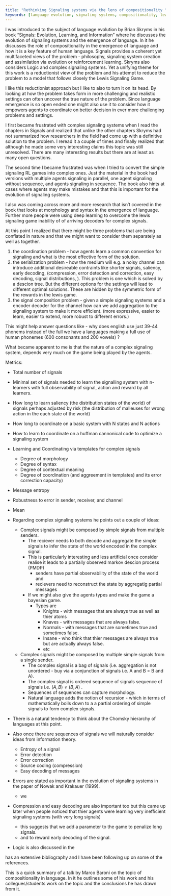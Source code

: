 ```yaml
---
title: "Rethinking Signaling systems via the lens of compositionality "
keywords: [language evolution, signaling systems, compositionality, lewis signaling game, partial pooling equilibria, categories of signals, morphology, bayesian game, types, knights and knaves, partial observed markov decision process, PMDP, error detection, error correction, source coding, compression, easy decoding, logic, information theory, entropy, marco baroni, deep networks, neural networks, generalization, reinforcement learning, transfer learning, capsules, entanglement]
---
```


I was introduced to the subject of language evolution by Brian Skryms in his book "Signals: Evolution, Learning, and Information" where he discusses the evolution of signaling systems and the emergence of language. In it he discusses the role of compositionality in the emergence of language and how it is a key feature of human language. Signals provides a coherent yet multifaceted views of the problem - philosophy, signaling system creation and assimilation via evolution or reinforcement learning. Skryms also considers Logic and complex signaling systems. Yet a unifying theme for this work is a reductionist view of the problem and his attempt to reduce the problem to a model that follows closely the Lewis Signaling Game.

I like this reductionist approach but I like to also to turn it on its head. By looking at how the problem takes form in more challenging and realistic settings can often uncover the true nature of the problem. Since language emergence is so open ended one might also use it to consider how it empowers agents to coordinate on better decision in ever more challenging problems and settings.

I first became frustrated with complex signaling systems when I read the chapters in Signals and realized that unlike the other chapters Skryms had not summarized how researchers in the field had come up with a definitive solution to the problem. I reread it a couple of times and finally realized that although he made some very interesting claims this topic was still unresolved. There are many interesting results but there are at least as many open questions.

The second time I became frustrated was when I tried to convert the simple signaling RL games into complex ones. Just the material in the book had versions with multiple agents signaling in parallel, one agent signaling without sequence, and agents signaling in sequence. The book also hints at cases where agents may make mistakes and that this is important for the evolution of signaling systems.

I also was coming across more and more research that isn't covered in the book that looks at morphology and syntax in the emergence of language. Further more people were using deep learning to overcome the lewis signaling game inability of of arriving decoders for complex signals. 

At this point I realized that there might be three problems that are being conflated in nature and that we might want to consider them separately as well as together.

1. the coordination problem - how agents learn a common convention for signaling and what is the most effective form of the solution.
2. the serialization problem - how the medium will e.g. a noisy channel can introduce additional desireable contraints like shorter signals, saliency, early decoding, (compression, error detection and correction, easy decoding, signal distributions, ). This problem is one which is solved by a descion tree. But the different options for the settings will lead to different optimal solutions. These are hidden by the symmetric form of the rewards in the lewis game.
3. the signal composition problem - given a simple signaling systems and a encoder decoder for the channel how can we add aggregation to the signaling system to make it more efficient. (more expressive, easier to learn, easier to extend, more robust to different errors.)

This might help answer questions like - why does english use just 39-44 phonems instead of the full we have a languages making a full use of human phonemes (600 consonants and 200 vowels) ? 


What became apparent to me is that the nature of a complex signaling system, depends very much on the game being played by the agents. 


Metrics:

- Total number of signals
- Minimal set of signals needed to learn the signalling system with n-learners with full observability of signal, action and reward by all learners.
- How long to learn saliency (the distribution states of the world) of signals perhaps adjusted by risk (the distribution of malleuses for wrong action in the each state of the world)
- How long to coordinate on a basic system with N states and N actions
- How to learn to coordinate on a huffman  cannonical code to optimize a signaling system
- Learning and Coordinating via templates for complex signals
  - Degree of morphology 
  - Degree of syntax
  - Degree of contextual meaning
  - Degree of coordination (and aggreement in templates) and its error correction capacity)
- Message entropy
- Robustness to error in sender, receiver, and channel
- Mean




- Regarding complex signaling systems he points out a couple of ideas:
    - Complex signals might be composed by simple signals from multiple senders. 
        - The reciever needs to both decode and aggregate the simple signals to infer the state of the world encoded in the complex signal.
        - This is particularly interesting and less artificial once consider realise it leads to a  partially observed markov descion process (PMDP) 
            - senders have partial observability of the state of the world and
            - recievers need to reconstruct the state by aggregatig partial messages
        - If we might also give the agents types and make the game a bayesian game.
            - Types are 
                - Knights - with messages that are always true as well as thier atoms
                - Knaves - with messages that are always false.
                - Normals - with messages that are sometimes true and sometimes false.
                - Insane - who think that thier messages are always true but are actually always false.
                - etc


    - Complex signals might be composed by  multiple simple signals from a single sender. 
      - The complex signal is a bag of signals (i.e. aggregation is not unordered - buy via a conjunction of signals i.e.  A and B = B and A).
      - The complex signal is ordered sequence of signals sequence of signals i.e. $(A,B) \neq (B,A)$ .
      - Sequences of sequences can capture morphology. 
      - Natural language adds the notion of recursion - which in terms of mathematically boils down to a a partial ordering of simple signals to form complex signals.

- There is a natural tendency to think about the Chomsky hierarchy of languages at this point.
- Also once there are sequences of signals we will naturally consider ideas from information theory.
    - Entropy of a signal
    - Error detection
    - Error correction
    - Source coding (compression)
    - Easy decoding of messages
- Errors are stated as important in the evolution of signaling systems in the paper of Nowak and Krakauer (1999).
    - we 
- Compression and easy decoding are also important too but this came up later when people noticed
that thier agents were learning very inefficient signaling systems (with very long signals)
   - this suggests that we add a parameter to the game to penalize long signals.
   - and to reward early decoding of the signal.
- Logic is also discussed in the 


has an extensive bibliography and I have been following up on some of the references. 

This is a quick summary of a talk by Marco Baroni on the topic of compositionality in language. In it he outlines some of his work and his collegues/students work on the topic and the conclusions he has drawn from it.



